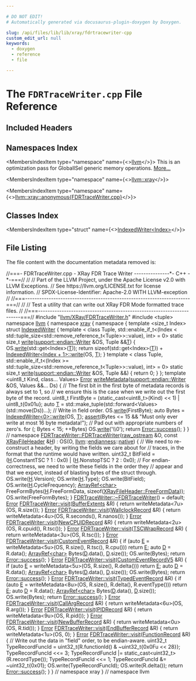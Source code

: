 ```yaml
---

# DO NOT EDIT!
# Automatically generated via docusaurus-plugin-doxygen by Doxygen.

slug: /api/files/lib/lib/xray/fdrtracewriter-cpp
custom_edit_url: null
keywords:
  - doxygen
  - reference
  - file

---
```





# The `FDRTraceWriter.cpp` File Reference

<DoxygenPage pluginConfig={pluginConfig}>



## Included Headers

<IncludesList>
<IncludesListItem
  filePath="llvm/XRay/FDRTraceWriter.h"
  permalink="/docs/api/files/include/include/llvm/include/llvm/xray/fdrtracewriter-h"
  isLocal="true" />
<IncludesListItem
  filePath="tuple"
  permalink=""
  isLocal="false" />
</IncludesList>

## Namespaces Index

<MembersIndex>

<MembersIndexItem
  type="namespace"
  name={<><a href="/docs/api/namespaces/llvm">llvm</a></>}>
This is an optimization pass for GlobalISel generic memory operations. <a href="/docs/api/namespaces/llvm/#details">More...</a>
</MembersIndexItem>

<MembersIndexItem
  type="namespace"
  name={<><a href="/docs/api/namespaces/llvm/xray">llvm::xray</a></>}>
</MembersIndexItem>

<MembersIndexItem
  type="namespace"
  name={<><a href="/docs/api/namespaces/llvm/xray/anonymous-fdrtracewriter-cpp-">llvm::xray::anonymous&#123;FDRTraceWriter.cpp&#125;</a></>}>
</MembersIndexItem>

</MembersIndex>

## Classes Index

<MembersIndex>

<MembersIndexItem
  type="struct"
  name={<><a href="/docs/api/structs/llvm/xray/anonymous-namespace-fdrtracewriter-cpp-/indexedwriter">IndexedWriter&lt;Index&gt;</a></>}>
</MembersIndexItem>

</MembersIndex>


## File Listing

The file content with the documentation metadata removed is:

<ProgramListing>

<Link id="l00001" /><CodeLine lineNumber="1"><Highlight kind="comment">//===- FDRTraceWriter.cpp - XRay FDR Trace Writer ---------------&#42;- C++ -&#42;-===//</Highlight><Highlight kind="normal"></Highlight></CodeLine>
<Link id="l00002" /><CodeLine lineNumber="2"><Highlight kind="normal"></Highlight><Highlight kind="comment">//</Highlight><Highlight kind="normal"></Highlight></CodeLine>
<Link id="l00003" /><CodeLine lineNumber="3"><Highlight kind="normal"></Highlight><Highlight kind="comment">// Part of the LLVM Project, under the Apache License v2.0 with LLVM Exceptions.</Highlight><Highlight kind="normal"></Highlight></CodeLine>
<Link id="l00004" /><CodeLine lineNumber="4"><Highlight kind="normal"></Highlight><Highlight kind="comment">// See https://llvm.org/LICENSE.txt for license information.</Highlight><Highlight kind="normal"></Highlight></CodeLine>
<Link id="l00005" /><CodeLine lineNumber="5"><Highlight kind="normal"></Highlight><Highlight kind="comment">// SPDX-License-Identifier: Apache-2.0 WITH LLVM-exception</Highlight><Highlight kind="normal"></Highlight></CodeLine>
<Link id="l00006" /><CodeLine lineNumber="6"><Highlight kind="normal"></Highlight><Highlight kind="comment">//</Highlight><Highlight kind="normal"></Highlight></CodeLine>
<Link id="l00007" /><CodeLine lineNumber="7"><Highlight kind="normal"></Highlight><Highlight kind="comment">//===----------------------------------------------------------------------===//</Highlight><Highlight kind="normal"></Highlight></CodeLine>
<Link id="l00008" /><CodeLine lineNumber="8"><Highlight kind="normal"></Highlight><Highlight kind="comment">//</Highlight><Highlight kind="normal"></Highlight></CodeLine>
<Link id="l00009" /><CodeLine lineNumber="9"><Highlight kind="normal"></Highlight><Highlight kind="comment">// Test a utility that can write out XRay FDR Mode formatted trace files.</Highlight><Highlight kind="normal"></Highlight></CodeLine>
<Link id="l00010" /><CodeLine lineNumber="10"><Highlight kind="normal"></Highlight><Highlight kind="comment">//</Highlight><Highlight kind="normal"></Highlight></CodeLine>
<Link id="l00011" /><CodeLine lineNumber="11"><Highlight kind="normal"></Highlight><Highlight kind="comment">//===----------------------------------------------------------------------===//</Highlight><Highlight kind="normal"></Highlight></CodeLine>
<Link id="l00012" /><CodeLine lineNumber="12"><Highlight kind="normal"></Highlight><Highlight kind="preprocessor">#include &quot;<a href="/docs/api/files/include/include/llvm/include/llvm/xray/fdrtracewriter-h">llvm/XRay/FDRTraceWriter.h</a>&quot;</Highlight><Highlight kind="normal"></Highlight></CodeLine>
<Link id="l00013" /><CodeLine lineNumber="13"><Highlight kind="normal"></Highlight><Highlight kind="preprocessor">#include &lt;tuple&gt;</Highlight><Highlight kind="normal"></Highlight></CodeLine>
<Link id="l00014" /><CodeLine lineNumber="14"><Highlight kind="normal"></Highlight></CodeLine>
<Link id="l00015" /><CodeLine lineNumber="15"><Highlight kind="normal"></Highlight><Highlight kind="keyword">namespace </Highlight><Highlight kind="normal"><a href="/docs/api/namespaces/llvm">llvm</a> &#123;</Highlight></CodeLine>
<Link id="l00016" /><CodeLine lineNumber="16"><Highlight kind="normal"></Highlight><Highlight kind="keyword">namespace </Highlight><Highlight kind="normal"><a href="/docs/api/namespaces/llvm/xray">xray</a> &#123;</Highlight></CodeLine>
<Link id="l00017" /><CodeLine lineNumber="17"><Highlight kind="normal"></Highlight></CodeLine>
<Link id="l00018" /><CodeLine lineNumber="18" lineLink="/docs/api/namespaces/llvm/xray/anonymous-fdrtracewriter-cpp-"><Highlight kind="normal"></Highlight><Highlight kind="keyword">namespace </Highlight><Highlight kind="normal">&#123;</Highlight></CodeLine>
<Link id="l00019" /><CodeLine lineNumber="19"><Highlight kind="normal"></Highlight></CodeLine>
<Link id="l00020" /><CodeLine lineNumber="20" lineLink="/docs/api/structs/llvm/xray/anonymous-namespace-fdrtracewriter-cpp-/indexedwriter"><Highlight kind="normal"></Highlight><Highlight kind="keyword">template</Highlight><Highlight kind="normal"> &lt;</Highlight><Highlight kind="keywordtype">size&#95;t</Highlight><Highlight kind="normal"> Index&gt; </Highlight><Highlight kind="keyword">struct </Highlight><Highlight kind="normal"><a href="/docs/api/structs/llvm/xray/anonymous-namespace-fdrtracewriter-cpp-/indexedwriter">IndexedWriter</a> &#123;</Highlight></CodeLine>
<Link id="l00021" /><CodeLine lineNumber="21"><Highlight kind="normal">  </Highlight><Highlight kind="keyword">template</Highlight><Highlight kind="normal"> &lt;</Highlight></CodeLine>
<Link id="l00022" /><CodeLine lineNumber="22"><Highlight kind="normal">      </Highlight><Highlight kind="keyword">class </Highlight><Highlight kind="normal">Tuple,</Highlight></CodeLine>
<Link id="l00023" /><CodeLine lineNumber="23"><Highlight kind="normal">      std::enable&#95;if&#95;t&lt;(Index &lt;</Highlight></CodeLine>
<Link id="l00024" /><CodeLine lineNumber="24"><Highlight kind="normal">                        std::tuple&#95;size&lt;std::remove&#95;reference&#95;t&lt;Tuple&gt;&gt;::value),</Highlight></CodeLine>
<Link id="l00025" /><CodeLine lineNumber="25"><Highlight kind="normal">                       </Highlight><Highlight kind="keywordtype">int</Highlight><Highlight kind="normal">&gt; = 0&gt;</Highlight></CodeLine>
<Link id="l00026" /><CodeLine lineNumber="26" lineLink="/docs/api/structs/llvm/xray/anonymous-namespace-fdrtracewriter-cpp-/indexedwriter/#a1c231cc18850380661428875e8c99822"><Highlight kind="normal">  </Highlight><Highlight kind="keyword">static</Highlight><Highlight kind="normal"> </Highlight><Highlight kind="keywordtype">size&#95;t</Highlight><Highlight kind="normal"> <a href="/docs/api/structs/llvm/xray/anonymous-namespace-fdrtracewriter-cpp-/indexedwriter/#a1c231cc18850380661428875e8c99822">write</a>(<a href="/docs/api/structs/llvm/support/endian/writer">support::endian::Writer</a> &amp;OS, Tuple &amp;&amp;<a href="/docs/api/files/lib/lib/target/lib/target/mips/mips16isellowering-cpp/#a0acb682b8260ab1c60b918599864e2e5">T</a>) &#123;</Highlight></CodeLine>
<Link id="l00027" /><CodeLine lineNumber="27"><Highlight kind="normal">    OS.<a href="/docs/api/structs/llvm/support/endian/writer/#a16a69d4248bb11c84536099421ea833b">write</a>(std::get&lt;Index&gt;(<a href="/docs/api/files/lib/lib/target/lib/target/mips/mips16isellowering-cpp/#a0acb682b8260ab1c60b918599864e2e5">T</a>));</Highlight></CodeLine>
<Link id="l00028" /><CodeLine lineNumber="28"><Highlight kind="normal">    </Highlight><Highlight kind="keywordflow">return</Highlight><Highlight kind="normal"> </Highlight><Highlight kind="keyword">sizeof</Highlight><Highlight kind="normal">(std::get&lt;Index&gt;(<a href="/docs/api/files/lib/lib/target/lib/target/mips/mips16isellowering-cpp/#a0acb682b8260ab1c60b918599864e2e5">T</a>)) + <a href="/docs/api/structs/llvm/xray/anonymous-namespace-fdrtracewriter-cpp-/indexedwriter/#a1c231cc18850380661428875e8c99822">IndexedWriter&lt;Index + 1&gt;::write</a>(OS, <a href="/docs/api/files/lib/lib/target/lib/target/mips/mips16isellowering-cpp/#a0acb682b8260ab1c60b918599864e2e5">T</a>);</Highlight></CodeLine>
<Link id="l00029" /><CodeLine lineNumber="29"><Highlight kind="normal">  &#125;</Highlight></CodeLine>
<Link id="l00030" /><CodeLine lineNumber="30"><Highlight kind="normal"></Highlight></CodeLine>
<Link id="l00031" /><CodeLine lineNumber="31"><Highlight kind="normal">  </Highlight><Highlight kind="keyword">template</Highlight><Highlight kind="normal"> &lt;</Highlight></CodeLine>
<Link id="l00032" /><CodeLine lineNumber="32"><Highlight kind="normal">      </Highlight><Highlight kind="keyword">class </Highlight><Highlight kind="normal">Tuple,</Highlight></CodeLine>
<Link id="l00033" /><CodeLine lineNumber="33"><Highlight kind="normal">      std::enable&#95;if&#95;t&lt;(Index &gt;=</Highlight></CodeLine>
<Link id="l00034" /><CodeLine lineNumber="34"><Highlight kind="normal">                        std::tuple&#95;size&lt;std::remove&#95;reference&#95;t&lt;Tuple&gt;&gt;::value),</Highlight></CodeLine>
<Link id="l00035" /><CodeLine lineNumber="35"><Highlight kind="normal">                       </Highlight><Highlight kind="keywordtype">int</Highlight><Highlight kind="normal">&gt; = 0&gt;</Highlight></CodeLine>
<Link id="l00036" /><CodeLine lineNumber="36" lineLink="/docs/api/structs/llvm/xray/anonymous-namespace-fdrtracewriter-cpp-/indexedwriter/#ae45fee095a4a7fd821218b2a2e5f0de7"><Highlight kind="normal">  </Highlight><Highlight kind="keyword">static</Highlight><Highlight kind="normal"> </Highlight><Highlight kind="keywordtype">size&#95;t</Highlight><Highlight kind="normal"> <a href="/docs/api/structs/llvm/xray/anonymous-namespace-fdrtracewriter-cpp-/indexedwriter/#ae45fee095a4a7fd821218b2a2e5f0de7">write</a>(<a href="/docs/api/structs/llvm/support/endian/writer">support::endian::Writer</a> &amp;OS, Tuple &amp;&amp;) &#123;</Highlight></CodeLine>
<Link id="l00037" /><CodeLine lineNumber="37"><Highlight kind="normal">    </Highlight><Highlight kind="keywordflow">return</Highlight><Highlight kind="normal"> 0;</Highlight></CodeLine>
<Link id="l00038" /><CodeLine lineNumber="38"><Highlight kind="normal">  &#125;</Highlight></CodeLine>
<Link id="l00039" /><CodeLine lineNumber="39"><Highlight kind="normal">&#125;;</Highlight></CodeLine>
<Link id="l00040" /><CodeLine lineNumber="40"><Highlight kind="normal"></Highlight></CodeLine>
<Link id="l00041" /><CodeLine lineNumber="41"><Highlight kind="normal"></Highlight><Highlight kind="keyword">template</Highlight><Highlight kind="normal"> &lt;uint8&#95;t Kind, </Highlight><Highlight kind="keyword">class</Highlight><Highlight kind="normal">... Values&gt;</Highlight></CodeLine>
<Link id="l00042" /><CodeLine lineNumber="42" lineLink="/docs/api/namespaces/llvm/xray/anonymous-fdrtracewriter-cpp-/#a53787fd7c0f79784e176e673a77a071f"><Highlight kind="normal"><a href="/docs/api/classes/llvm/error">Error</a> <a href="/docs/api/namespaces/llvm/xray/anonymous-fdrtracewriter-cpp-/#a53787fd7c0f79784e176e673a77a071f">writeMetadata</a>(<a href="/docs/api/structs/llvm/support/endian/writer">support::endian::Writer</a> &amp;OS, Values &amp;&amp;... Ds) &#123;</Highlight></CodeLine>
<Link id="l00043" /><CodeLine lineNumber="43"><Highlight kind="normal">  </Highlight><Highlight kind="comment">// The first bit in the first byte of metadata records is always set to 1, so</Highlight><Highlight kind="normal"></Highlight></CodeLine>
<Link id="l00044" /><CodeLine lineNumber="44"><Highlight kind="normal">  </Highlight><Highlight kind="comment">// we ensure this is the case when we write out the first byte of the record.</Highlight><Highlight kind="normal"></Highlight></CodeLine>
<Link id="l00045" /><CodeLine lineNumber="45"><Highlight kind="normal">  uint8&#95;t FirstByte = (</Highlight><Highlight kind="keyword">static&#95;cast&lt;</Highlight><Highlight kind="normal">uint8&#95;t</Highlight><Highlight kind="keyword">&gt;</Highlight><Highlight kind="normal">(Kind) &lt;&lt; 1) | uint8&#95;t&#123;0x01u&#125;;</Highlight></CodeLine>
<Link id="l00046" /><CodeLine lineNumber="46"><Highlight kind="normal">  </Highlight><Highlight kind="keyword">auto</Highlight><Highlight kind="normal"> <a href="/docs/api/files/lib/lib/target/lib/target/mips/mips16isellowering-cpp/#a0acb682b8260ab1c60b918599864e2e5">T</a> = std::make&#95;tuple(std::forward&lt;Values&gt;(std::move(Ds))...);</Highlight></CodeLine>
<Link id="l00047" /><CodeLine lineNumber="47"><Highlight kind="normal">  </Highlight><Highlight kind="comment">// Write in field order.</Highlight><Highlight kind="normal"></Highlight></CodeLine>
<Link id="l00048" /><CodeLine lineNumber="48"><Highlight kind="normal">  OS.<a href="/docs/api/structs/llvm/support/endian/writer/#a16a69d4248bb11c84536099421ea833b">write</a>(FirstByte);</Highlight></CodeLine>
<Link id="l00049" /><CodeLine lineNumber="49"><Highlight kind="normal">  </Highlight><Highlight kind="keyword">auto</Highlight><Highlight kind="normal"> Bytes = <a href="/docs/api/structs/llvm/xray/anonymous-namespace-fdrtracewriter-cpp-/indexedwriter/#a1c231cc18850380661428875e8c99822">IndexedWriter&lt;0&gt;::write</a>(OS, <a href="/docs/api/files/lib/lib/target/lib/target/mips/mips16isellowering-cpp/#a0acb682b8260ab1c60b918599864e2e5">T</a>);</Highlight></CodeLine>
<Link id="l00050" /><CodeLine lineNumber="50"><Highlight kind="normal">  <a href="/docs/api/files/lib/lib/target/lib/target/amdgpu/silowercontrolflow-cpp/#a4868c5d81c5ccc98c47aeab6244346a0">assert</a>(Bytes &lt;= 15 &amp;&amp; </Highlight><Highlight kind="stringliteral">&quot;Must only ever write at most 16 byte metadata!&quot;</Highlight><Highlight kind="normal">);</Highlight></CodeLine>
<Link id="l00051" /><CodeLine lineNumber="51"><Highlight kind="normal">  </Highlight><Highlight kind="comment">// Pad out with appropriate numbers of zero&#39;s.</Highlight><Highlight kind="normal"></Highlight></CodeLine>
<Link id="l00052" /><CodeLine lineNumber="52"><Highlight kind="normal">  </Highlight><Highlight kind="keywordflow">for</Highlight><Highlight kind="normal"> (; Bytes &lt; 15; ++Bytes)</Highlight></CodeLine>
<Link id="l00053" /><CodeLine lineNumber="53"><Highlight kind="normal">    OS.<a href="/docs/api/structs/llvm/support/endian/writer/#a16a69d4248bb11c84536099421ea833b">write</a>(</Highlight><Highlight kind="charliteral">&#39;\\0&#39;</Highlight><Highlight kind="normal">);</Highlight></CodeLine>
<Link id="l00054" /><CodeLine lineNumber="54"><Highlight kind="normal">  </Highlight><Highlight kind="keywordflow">return</Highlight><Highlight kind="normal"> <a href="/docs/api/classes/llvm/error/#a4dfd0813c3d0e0a30439b5a3e9196b59">Error::success</a>();</Highlight></CodeLine>
<Link id="l00055" /><CodeLine lineNumber="55"><Highlight kind="normal">&#125;</Highlight></CodeLine>
<Link id="l00056" /><CodeLine lineNumber="56"><Highlight kind="normal"></Highlight></CodeLine>
<Link id="l00057" /><CodeLine lineNumber="57"><Highlight kind="normal">&#125; </Highlight><Highlight kind="comment">// namespace</Highlight><Highlight kind="normal"></Highlight></CodeLine>
<Link id="l00058" /><CodeLine lineNumber="58"><Highlight kind="normal"></Highlight></CodeLine>
<Link id="l00059" /><CodeLine lineNumber="59" lineLink="/docs/api/classes/llvm/xray/fdrtracewriter/#ac7333c2977ef0c36d662ef9cff756703"><Highlight kind="normal"><a href="/docs/api/classes/llvm/xray/fdrtracewriter/#ac7333c2977ef0c36d662ef9cff756703">FDRTraceWriter::FDRTraceWriter</a>(<a href="/docs/api/classes/llvm/raw-ostream">raw&#95;ostream</a> &amp;O, </Highlight><Highlight kind="keyword">const</Highlight><Highlight kind="normal"> <a href="/docs/api/structs/llvm/xray/xrayfileheader">XRayFileHeader</a> &amp;<a href="/docs/api/files/lib/lib/support/md5-cpp/#ae42219072d798876e6b08e6b78614ff6">H</a>)</Highlight></CodeLine>
<Link id="l00060" /><CodeLine lineNumber="60"><Highlight kind="normal">    : OS(O, <a href="/docs/api/namespaces/llvm">llvm</a>::<a href="/docs/api/namespaces/llvm/#ae1e26e57357947b25e392fd18ab000db">endianness</a>::<a href="/docs/api/namespaces/llvm/#ae1e26e57357947b25e392fd18ab000dba8e5f3adee38c8fccc13c1f3be0143796">native</a>) &#123;</Highlight></CodeLine>
<Link id="l00061" /><CodeLine lineNumber="61"><Highlight kind="normal">  </Highlight><Highlight kind="comment">// We need to re-construct a header, by writing the fields we care about for</Highlight><Highlight kind="normal"></Highlight></CodeLine>
<Link id="l00062" /><CodeLine lineNumber="62"><Highlight kind="normal">  </Highlight><Highlight kind="comment">// traces, in the format that the runtime would have written.</Highlight><Highlight kind="normal"></Highlight></CodeLine>
<Link id="l00063" /><CodeLine lineNumber="63"><Highlight kind="normal">  uint32&#95;t BitField =</Highlight></CodeLine>
<Link id="l00064" /><CodeLine lineNumber="64"><Highlight kind="normal">      (<a href="/docs/api/files/lib/lib/support/md5-cpp/#ae42219072d798876e6b08e6b78614ff6">H</a>.ConstantTSC ? 1 : 0x0) | (<a href="/docs/api/files/lib/lib/support/md5-cpp/#ae42219072d798876e6b08e6b78614ff6">H</a>.NonstopTSC ? 2 : 0x0);</Highlight></CodeLine>
<Link id="l00065" /><CodeLine lineNumber="65"><Highlight kind="normal"></Highlight></CodeLine>
<Link id="l00066" /><CodeLine lineNumber="66"><Highlight kind="normal">  </Highlight><Highlight kind="comment">// For endian-correctness, we need to write these fields in the order they</Highlight><Highlight kind="normal"></Highlight></CodeLine>
<Link id="l00067" /><CodeLine lineNumber="67"><Highlight kind="normal">  </Highlight><Highlight kind="comment">// appear and that we expect, instead of blasting bytes of the struct through.</Highlight><Highlight kind="normal"></Highlight></CodeLine>
<Link id="l00068" /><CodeLine lineNumber="68"><Highlight kind="normal">  OS.write(<a href="/docs/api/files/lib/lib/support/md5-cpp/#ae42219072d798876e6b08e6b78614ff6">H</a>.Version);</Highlight></CodeLine>
<Link id="l00069" /><CodeLine lineNumber="69"><Highlight kind="normal">  OS.write(<a href="/docs/api/files/lib/lib/support/md5-cpp/#ae42219072d798876e6b08e6b78614ff6">H</a>.Type);</Highlight></CodeLine>
<Link id="l00070" /><CodeLine lineNumber="70"><Highlight kind="normal">  OS.write(BitField);</Highlight></CodeLine>
<Link id="l00071" /><CodeLine lineNumber="71"><Highlight kind="normal">  OS.write(<a href="/docs/api/files/lib/lib/support/md5-cpp/#ae42219072d798876e6b08e6b78614ff6">H</a>.CycleFrequency);</Highlight></CodeLine>
<Link id="l00072" /><CodeLine lineNumber="72"><Highlight kind="normal">  <a href="/docs/api/classes/llvm/arrayref">ArrayRef&lt;char&gt;</a> FreeFormBytes(<a href="/docs/api/files/lib/lib/support/md5-cpp/#ae42219072d798876e6b08e6b78614ff6">H</a>.FreeFormData,</Highlight></CodeLine>
<Link id="l00073" /><CodeLine lineNumber="73"><Highlight kind="normal">                               </Highlight><Highlight kind="keyword">sizeof</Highlight><Highlight kind="normal">(<a href="/docs/api/structs/llvm/xray/xrayfileheader/#a970f58b713f42aaeb9800870708f9f21">XRayFileHeader::FreeFormData</a>));</Highlight></CodeLine>
<Link id="l00074" /><CodeLine lineNumber="74"><Highlight kind="normal">  OS.write(FreeFormBytes);</Highlight></CodeLine>
<Link id="l00075" /><CodeLine lineNumber="75"><Highlight kind="normal">&#125;</Highlight></CodeLine>
<Link id="l00076" /><CodeLine lineNumber="76"><Highlight kind="normal"></Highlight></CodeLine>
<Link id="l00077" /><CodeLine lineNumber="77"><Highlight kind="normal"><a href="/docs/api/classes/llvm/xray/fdrtracewriter/#a9033905e5202f94a45539c776069b16b">FDRTraceWriter::~FDRTraceWriter</a>() = </Highlight><Highlight kind="keywordflow">default</Highlight><Highlight kind="normal">;</Highlight></CodeLine>
<Link id="l00078" /><CodeLine lineNumber="78"><Highlight kind="normal"></Highlight></CodeLine>
<Link id="l00079" /><CodeLine lineNumber="79" lineLink="/docs/api/classes/llvm/xray/fdrtracewriter/#a0d8c9afe73673f96529d194b9f1b5d82"><Highlight kind="normal"><a href="/docs/api/classes/llvm/error">Error</a> <a href="/docs/api/classes/llvm/xray/fdrtracewriter/#a0d8c9afe73673f96529d194b9f1b5d82">FDRTraceWriter::visit</a>(<a href="/docs/api/classes/llvm/xray/bufferextents">BufferExtents</a> &amp;R) &#123;</Highlight></CodeLine>
<Link id="l00080" /><CodeLine lineNumber="80"><Highlight kind="normal">  </Highlight><Highlight kind="keywordflow">return</Highlight><Highlight kind="normal"> writeMetadata&lt;7u&gt;(OS, R.size());</Highlight></CodeLine>
<Link id="l00081" /><CodeLine lineNumber="81"><Highlight kind="normal">&#125;</Highlight></CodeLine>
<Link id="l00082" /><CodeLine lineNumber="82"><Highlight kind="normal"></Highlight></CodeLine>
<Link id="l00083" /><CodeLine lineNumber="83" lineLink="/docs/api/classes/llvm/xray/fdrtracewriter/#a20ad734d64e4c42484ee8ea6c78d9f5c"><Highlight kind="normal"><a href="/docs/api/classes/llvm/error">Error</a> <a href="/docs/api/classes/llvm/xray/fdrtracewriter/#a0d8c9afe73673f96529d194b9f1b5d82">FDRTraceWriter::visit</a>(<a href="/docs/api/classes/llvm/xray/wallclockrecord">WallclockRecord</a> &amp;R) &#123;</Highlight></CodeLine>
<Link id="l00084" /><CodeLine lineNumber="84"><Highlight kind="normal">  </Highlight><Highlight kind="keywordflow">return</Highlight><Highlight kind="normal"> writeMetadata&lt;4u&gt;(OS, R.seconds(), R.nanos());</Highlight></CodeLine>
<Link id="l00085" /><CodeLine lineNumber="85"><Highlight kind="normal">&#125;</Highlight></CodeLine>
<Link id="l00086" /><CodeLine lineNumber="86"><Highlight kind="normal"></Highlight></CodeLine>
<Link id="l00087" /><CodeLine lineNumber="87" lineLink="/docs/api/classes/llvm/xray/fdrtracewriter/#ada888be77e3adc956905a3c9d9297005"><Highlight kind="normal"><a href="/docs/api/classes/llvm/error">Error</a> <a href="/docs/api/classes/llvm/xray/fdrtracewriter/#a0d8c9afe73673f96529d194b9f1b5d82">FDRTraceWriter::visit</a>(<a href="/docs/api/classes/llvm/xray/newcpuidrecord">NewCPUIDRecord</a> &amp;R) &#123;</Highlight></CodeLine>
<Link id="l00088" /><CodeLine lineNumber="88"><Highlight kind="normal">  </Highlight><Highlight kind="keywordflow">return</Highlight><Highlight kind="normal"> writeMetadata&lt;2u&gt;(OS, R.cpuid(), R.tsc());</Highlight></CodeLine>
<Link id="l00089" /><CodeLine lineNumber="89"><Highlight kind="normal">&#125;</Highlight></CodeLine>
<Link id="l00090" /><CodeLine lineNumber="90"><Highlight kind="normal"></Highlight></CodeLine>
<Link id="l00091" /><CodeLine lineNumber="91" lineLink="/docs/api/classes/llvm/xray/fdrtracewriter/#aa48ade1c0958c12426b0d6022e601686"><Highlight kind="normal"><a href="/docs/api/classes/llvm/error">Error</a> <a href="/docs/api/classes/llvm/xray/fdrtracewriter/#a0d8c9afe73673f96529d194b9f1b5d82">FDRTraceWriter::visit</a>(<a href="/docs/api/classes/llvm/xray/tscwraprecord">TSCWrapRecord</a> &amp;R) &#123;</Highlight></CodeLine>
<Link id="l00092" /><CodeLine lineNumber="92"><Highlight kind="normal">  </Highlight><Highlight kind="keywordflow">return</Highlight><Highlight kind="normal"> writeMetadata&lt;3u&gt;(OS, R.tsc());</Highlight></CodeLine>
<Link id="l00093" /><CodeLine lineNumber="93"><Highlight kind="normal">&#125;</Highlight></CodeLine>
<Link id="l00094" /><CodeLine lineNumber="94"><Highlight kind="normal"></Highlight></CodeLine>
<Link id="l00095" /><CodeLine lineNumber="95" lineLink="/docs/api/classes/llvm/xray/fdrtracewriter/#a153f2789b3e471dd26677f8b18c04cd7"><Highlight kind="normal"><a href="/docs/api/classes/llvm/error">Error</a> <a href="/docs/api/classes/llvm/xray/fdrtracewriter/#a0d8c9afe73673f96529d194b9f1b5d82">FDRTraceWriter::visit</a>(<a href="/docs/api/classes/llvm/xray/customeventrecord">CustomEventRecord</a> &amp;R) &#123;</Highlight></CodeLine>
<Link id="l00096" /><CodeLine lineNumber="96"><Highlight kind="normal">  </Highlight><Highlight kind="keywordflow">if</Highlight><Highlight kind="normal"> (</Highlight><Highlight kind="keyword">auto</Highlight><Highlight kind="normal"> <a href="/docs/api/files/lib/lib/ir/builtingcs-cpp/#abb2b3a60ccc38a28239e19a1646e0c8a">E</a> = writeMetadata&lt;5u&gt;(OS, R.size(), R.tsc(), R.cpu()))</Highlight></CodeLine>
<Link id="l00097" /><CodeLine lineNumber="97"><Highlight kind="normal">    </Highlight><Highlight kind="keywordflow">return</Highlight><Highlight kind="normal"> <a href="/docs/api/files/lib/lib/ir/builtingcs-cpp/#abb2b3a60ccc38a28239e19a1646e0c8a">E</a>;</Highlight></CodeLine>
<Link id="l00098" /><CodeLine lineNumber="98"><Highlight kind="normal">  </Highlight><Highlight kind="keyword">auto</Highlight><Highlight kind="normal"> <a href="/docs/api/files/lib/lib/ir/builtingcs-cpp/#a6a9f043784cf87001c84980afa76da82">D</a> = R.data();</Highlight></CodeLine>
<Link id="l00099" /><CodeLine lineNumber="99"><Highlight kind="normal">  <a href="/docs/api/classes/llvm/arrayref">ArrayRef&lt;char&gt;</a> Bytes(<a href="/docs/api/files/lib/lib/ir/builtingcs-cpp/#a6a9f043784cf87001c84980afa76da82">D</a>.data(), <a href="/docs/api/files/lib/lib/ir/builtingcs-cpp/#a6a9f043784cf87001c84980afa76da82">D</a>.size());</Highlight></CodeLine>
<Link id="l00100" /><CodeLine lineNumber="100"><Highlight kind="normal">  OS.write(Bytes);</Highlight></CodeLine>
<Link id="l00101" /><CodeLine lineNumber="101"><Highlight kind="normal">  </Highlight><Highlight kind="keywordflow">return</Highlight><Highlight kind="normal"> <a href="/docs/api/classes/llvm/error/#a4dfd0813c3d0e0a30439b5a3e9196b59">Error::success</a>();</Highlight></CodeLine>
<Link id="l00102" /><CodeLine lineNumber="102"><Highlight kind="normal">&#125;</Highlight></CodeLine>
<Link id="l00103" /><CodeLine lineNumber="103"><Highlight kind="normal"></Highlight></CodeLine>
<Link id="l00104" /><CodeLine lineNumber="104" lineLink="/docs/api/classes/llvm/xray/fdrtracewriter/#a1fa6ae68df15616203d9d75a0c4f6628"><Highlight kind="normal"><a href="/docs/api/classes/llvm/error">Error</a> <a href="/docs/api/classes/llvm/xray/fdrtracewriter/#a0d8c9afe73673f96529d194b9f1b5d82">FDRTraceWriter::visit</a>(<a href="/docs/api/classes/llvm/xray/customeventrecordv5">CustomEventRecordV5</a> &amp;R) &#123;</Highlight></CodeLine>
<Link id="l00105" /><CodeLine lineNumber="105"><Highlight kind="normal">  </Highlight><Highlight kind="keywordflow">if</Highlight><Highlight kind="normal"> (</Highlight><Highlight kind="keyword">auto</Highlight><Highlight kind="normal"> <a href="/docs/api/files/lib/lib/ir/builtingcs-cpp/#abb2b3a60ccc38a28239e19a1646e0c8a">E</a> = writeMetadata&lt;5u&gt;(OS, R.size(), R.delta()))</Highlight></CodeLine>
<Link id="l00106" /><CodeLine lineNumber="106"><Highlight kind="normal">    </Highlight><Highlight kind="keywordflow">return</Highlight><Highlight kind="normal"> <a href="/docs/api/files/lib/lib/ir/builtingcs-cpp/#abb2b3a60ccc38a28239e19a1646e0c8a">E</a>;</Highlight></CodeLine>
<Link id="l00107" /><CodeLine lineNumber="107"><Highlight kind="normal">  </Highlight><Highlight kind="keyword">auto</Highlight><Highlight kind="normal"> <a href="/docs/api/files/lib/lib/ir/builtingcs-cpp/#a6a9f043784cf87001c84980afa76da82">D</a> = R.data();</Highlight></CodeLine>
<Link id="l00108" /><CodeLine lineNumber="108"><Highlight kind="normal">  <a href="/docs/api/classes/llvm/arrayref">ArrayRef&lt;char&gt;</a> Bytes(<a href="/docs/api/files/lib/lib/ir/builtingcs-cpp/#a6a9f043784cf87001c84980afa76da82">D</a>.data(), <a href="/docs/api/files/lib/lib/ir/builtingcs-cpp/#a6a9f043784cf87001c84980afa76da82">D</a>.size());</Highlight></CodeLine>
<Link id="l00109" /><CodeLine lineNumber="109"><Highlight kind="normal">  OS.write(Bytes);</Highlight></CodeLine>
<Link id="l00110" /><CodeLine lineNumber="110"><Highlight kind="normal">  </Highlight><Highlight kind="keywordflow">return</Highlight><Highlight kind="normal"> <a href="/docs/api/classes/llvm/error/#a4dfd0813c3d0e0a30439b5a3e9196b59">Error::success</a>();</Highlight></CodeLine>
<Link id="l00111" /><CodeLine lineNumber="111"><Highlight kind="normal">&#125;</Highlight></CodeLine>
<Link id="l00112" /><CodeLine lineNumber="112"><Highlight kind="normal"></Highlight></CodeLine>
<Link id="l00113" /><CodeLine lineNumber="113" lineLink="/docs/api/classes/llvm/xray/fdrtracewriter/#a741f341e00d643549b71ef01ddd01c5d"><Highlight kind="normal"><a href="/docs/api/classes/llvm/error">Error</a> <a href="/docs/api/classes/llvm/xray/fdrtracewriter/#a0d8c9afe73673f96529d194b9f1b5d82">FDRTraceWriter::visit</a>(<a href="/docs/api/classes/llvm/xray/typedeventrecord">TypedEventRecord</a> &amp;R) &#123;</Highlight></CodeLine>
<Link id="l00114" /><CodeLine lineNumber="114"><Highlight kind="normal">  </Highlight><Highlight kind="keywordflow">if</Highlight><Highlight kind="normal"> (</Highlight><Highlight kind="keyword">auto</Highlight><Highlight kind="normal"> <a href="/docs/api/files/lib/lib/ir/builtingcs-cpp/#abb2b3a60ccc38a28239e19a1646e0c8a">E</a> = writeMetadata&lt;8u&gt;(OS, R.size(), R.delta(), R.eventType()))</Highlight></CodeLine>
<Link id="l00115" /><CodeLine lineNumber="115"><Highlight kind="normal">    </Highlight><Highlight kind="keywordflow">return</Highlight><Highlight kind="normal"> <a href="/docs/api/files/lib/lib/ir/builtingcs-cpp/#abb2b3a60ccc38a28239e19a1646e0c8a">E</a>;</Highlight></CodeLine>
<Link id="l00116" /><CodeLine lineNumber="116"><Highlight kind="normal">  </Highlight><Highlight kind="keyword">auto</Highlight><Highlight kind="normal"> <a href="/docs/api/files/lib/lib/ir/builtingcs-cpp/#a6a9f043784cf87001c84980afa76da82">D</a> = R.data();</Highlight></CodeLine>
<Link id="l00117" /><CodeLine lineNumber="117"><Highlight kind="normal">  <a href="/docs/api/classes/llvm/arrayref">ArrayRef&lt;char&gt;</a> Bytes(<a href="/docs/api/files/lib/lib/ir/builtingcs-cpp/#a6a9f043784cf87001c84980afa76da82">D</a>.data(), <a href="/docs/api/files/lib/lib/ir/builtingcs-cpp/#a6a9f043784cf87001c84980afa76da82">D</a>.size());</Highlight></CodeLine>
<Link id="l00118" /><CodeLine lineNumber="118"><Highlight kind="normal">  OS.write(Bytes);</Highlight></CodeLine>
<Link id="l00119" /><CodeLine lineNumber="119"><Highlight kind="normal">  </Highlight><Highlight kind="keywordflow">return</Highlight><Highlight kind="normal"> <a href="/docs/api/classes/llvm/error/#a4dfd0813c3d0e0a30439b5a3e9196b59">Error::success</a>();</Highlight></CodeLine>
<Link id="l00120" /><CodeLine lineNumber="120"><Highlight kind="normal">&#125;</Highlight></CodeLine>
<Link id="l00121" /><CodeLine lineNumber="121"><Highlight kind="normal"></Highlight></CodeLine>
<Link id="l00122" /><CodeLine lineNumber="122" lineLink="/docs/api/classes/llvm/xray/fdrtracewriter/#ae1f4255b9c372e1d8dd940af647ce4b7"><Highlight kind="normal"><a href="/docs/api/classes/llvm/error">Error</a> <a href="/docs/api/classes/llvm/xray/fdrtracewriter/#a0d8c9afe73673f96529d194b9f1b5d82">FDRTraceWriter::visit</a>(<a href="/docs/api/classes/llvm/xray/callargrecord">CallArgRecord</a> &amp;R) &#123;</Highlight></CodeLine>
<Link id="l00123" /><CodeLine lineNumber="123"><Highlight kind="normal">  </Highlight><Highlight kind="keywordflow">return</Highlight><Highlight kind="normal"> writeMetadata&lt;6u&gt;(OS, R.arg());</Highlight></CodeLine>
<Link id="l00124" /><CodeLine lineNumber="124"><Highlight kind="normal">&#125;</Highlight></CodeLine>
<Link id="l00125" /><CodeLine lineNumber="125"><Highlight kind="normal"></Highlight></CodeLine>
<Link id="l00126" /><CodeLine lineNumber="126" lineLink="/docs/api/classes/llvm/xray/fdrtracewriter/#a6a0e236ff093896ab9028e27a128b832"><Highlight kind="normal"><a href="/docs/api/classes/llvm/error">Error</a> <a href="/docs/api/classes/llvm/xray/fdrtracewriter/#a0d8c9afe73673f96529d194b9f1b5d82">FDRTraceWriter::visit</a>(<a href="/docs/api/classes/llvm/xray/pidrecord">PIDRecord</a> &amp;R) &#123;</Highlight></CodeLine>
<Link id="l00127" /><CodeLine lineNumber="127"><Highlight kind="normal">  </Highlight><Highlight kind="keywordflow">return</Highlight><Highlight kind="normal"> writeMetadata&lt;9u&gt;(OS, R.pid());</Highlight></CodeLine>
<Link id="l00128" /><CodeLine lineNumber="128"><Highlight kind="normal">&#125;</Highlight></CodeLine>
<Link id="l00129" /><CodeLine lineNumber="129"><Highlight kind="normal"></Highlight></CodeLine>
<Link id="l00130" /><CodeLine lineNumber="130" lineLink="/docs/api/classes/llvm/xray/fdrtracewriter/#a9bf0edd7a83b12e5f07cfb986b2b514e"><Highlight kind="normal"><a href="/docs/api/classes/llvm/error">Error</a> <a href="/docs/api/classes/llvm/xray/fdrtracewriter/#a0d8c9afe73673f96529d194b9f1b5d82">FDRTraceWriter::visit</a>(<a href="/docs/api/classes/llvm/xray/newbufferrecord">NewBufferRecord</a> &amp;R) &#123;</Highlight></CodeLine>
<Link id="l00131" /><CodeLine lineNumber="131"><Highlight kind="normal">  </Highlight><Highlight kind="keywordflow">return</Highlight><Highlight kind="normal"> writeMetadata&lt;0u&gt;(OS, R.tid());</Highlight></CodeLine>
<Link id="l00132" /><CodeLine lineNumber="132"><Highlight kind="normal">&#125;</Highlight></CodeLine>
<Link id="l00133" /><CodeLine lineNumber="133"><Highlight kind="normal"></Highlight></CodeLine>
<Link id="l00134" /><CodeLine lineNumber="134" lineLink="/docs/api/classes/llvm/xray/fdrtracewriter/#a7b1082bdfafcff2d99950e30d34c5a31"><Highlight kind="normal"><a href="/docs/api/classes/llvm/error">Error</a> <a href="/docs/api/classes/llvm/xray/fdrtracewriter/#a0d8c9afe73673f96529d194b9f1b5d82">FDRTraceWriter::visit</a>(<a href="/docs/api/classes/llvm/xray/endbufferrecord">EndBufferRecord</a> &amp;R) &#123;</Highlight></CodeLine>
<Link id="l00135" /><CodeLine lineNumber="135"><Highlight kind="normal">  </Highlight><Highlight kind="keywordflow">return</Highlight><Highlight kind="normal"> writeMetadata&lt;1u&gt;(OS, 0);</Highlight></CodeLine>
<Link id="l00136" /><CodeLine lineNumber="136"><Highlight kind="normal">&#125;</Highlight></CodeLine>
<Link id="l00137" /><CodeLine lineNumber="137"><Highlight kind="normal"></Highlight></CodeLine>
<Link id="l00138" /><CodeLine lineNumber="138" lineLink="/docs/api/classes/llvm/xray/fdrtracewriter/#a16853f5020e7da00cd98313b51964127"><Highlight kind="normal"><a href="/docs/api/classes/llvm/error">Error</a> <a href="/docs/api/classes/llvm/xray/fdrtracewriter/#a0d8c9afe73673f96529d194b9f1b5d82">FDRTraceWriter::visit</a>(<a href="/docs/api/classes/llvm/xray/functionrecord">FunctionRecord</a> &amp;R) &#123;</Highlight></CodeLine>
<Link id="l00139" /><CodeLine lineNumber="139"><Highlight kind="normal">  </Highlight><Highlight kind="comment">// Write out the data in &quot;field&quot; order, to be endian-aware.</Highlight><Highlight kind="normal"></Highlight></CodeLine>
<Link id="l00140" /><CodeLine lineNumber="140"><Highlight kind="normal">  uint32&#95;t TypeRecordFuncId = uint32&#95;t&#123;R.functionId() &amp; ~uint32&#95;t&#123;0x0Fu &lt;&lt; 28&#125;&#125;;</Highlight></CodeLine>
<Link id="l00141" /><CodeLine lineNumber="141"><Highlight kind="normal">  TypeRecordFuncId &lt;&lt;= 3;</Highlight></CodeLine>
<Link id="l00142" /><CodeLine lineNumber="142"><Highlight kind="normal">  TypeRecordFuncId |= </Highlight><Highlight kind="keyword">static&#95;cast&lt;</Highlight><Highlight kind="normal">uint32&#95;t</Highlight><Highlight kind="keyword">&gt;</Highlight><Highlight kind="normal">(R.recordType());</Highlight></CodeLine>
<Link id="l00143" /><CodeLine lineNumber="143"><Highlight kind="normal">  TypeRecordFuncId &lt;&lt;= 1;</Highlight></CodeLine>
<Link id="l00144" /><CodeLine lineNumber="144"><Highlight kind="normal">  TypeRecordFuncId &amp;= ~uint32&#95;t&#123;0x01&#125;;</Highlight></CodeLine>
<Link id="l00145" /><CodeLine lineNumber="145"><Highlight kind="normal">  OS.write(TypeRecordFuncId);</Highlight></CodeLine>
<Link id="l00146" /><CodeLine lineNumber="146"><Highlight kind="normal">  OS.write(R.delta());</Highlight></CodeLine>
<Link id="l00147" /><CodeLine lineNumber="147"><Highlight kind="normal">  </Highlight><Highlight kind="keywordflow">return</Highlight><Highlight kind="normal"> <a href="/docs/api/classes/llvm/error/#a4dfd0813c3d0e0a30439b5a3e9196b59">Error::success</a>();</Highlight></CodeLine>
<Link id="l00148" /><CodeLine lineNumber="148"><Highlight kind="normal">&#125;</Highlight></CodeLine>
<Link id="l00149" /><CodeLine lineNumber="149"><Highlight kind="normal"></Highlight></CodeLine>
<Link id="l00150" /><CodeLine lineNumber="150"><Highlight kind="normal">&#125; </Highlight><Highlight kind="comment">// namespace xray</Highlight><Highlight kind="normal"></Highlight></CodeLine>
<Link id="l00151" /><CodeLine lineNumber="151"><Highlight kind="normal">&#125; </Highlight><Highlight kind="comment">// namespace llvm</Highlight><Highlight kind="normal"></Highlight></CodeLine>

</ProgramListing>


</DoxygenPage>
